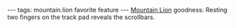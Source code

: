 ---
tags: mountain.lion favorite feature
---
[[Mountain Lion]] goodness: Resting two fingers on the track pad reveals the scrollbars.
